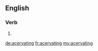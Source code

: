 ==English==

===Verb===
{{head|en|present participle}}

# {{present participle of|acervate|lang=en}}

[[de:acervating]]
[[fr:acervating]]
[[my:acervating]]